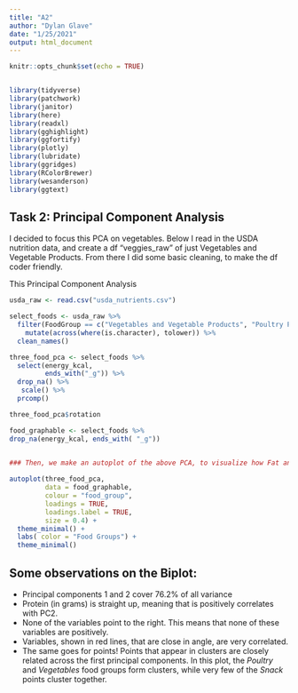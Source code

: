 ```yaml
---
title: "A2"
author: "Dylan Glave"
date: "1/25/2021"
output: html_document
---
```


```r
knitr::opts_chunk$set(echo = TRUE)


library(tidyverse)
library(patchwork)
library(janitor)
library(here)
library(readxl)
library(gghighlight)
library(ggfortify)
library(plotly)
library(lubridate)
library(ggridges)
library(RColorBrewer)
library(wesanderson)
library(ggtext)
```

## Task 2: Principal Component Analysis

I decided to focus this PCA on vegetables. Below I read in the USDA nutrition data, and create a df "veggies_raw" of just Vegetables and Vegetable Products. From there I did some basic cleaning, to make the df coder friendly. 

This Principal Component Analysis 

```r
usda_raw <- read.csv("usda_nutrients.csv")

select_foods <- usda_raw %>% 
  filter(FoodGroup == c("Vegetables and Vegetable Products", "Poultry Products", "Snacks")) %>% 
    mutate(across(where(is.character), tolower)) %>% 
  clean_names()

three_food_pca <- select_foods %>% 
  select(energy_kcal,
         ends_with("_g")) %>% 
  drop_na() %>% 
   scale() %>% 
  prcomp()

three_food_pca$rotation

```


```r

food_graphable <- select_foods %>% 
drop_na(energy_kcal, ends_with( "_g"))
  

### Then, we make an autoplot of the above PCA, to visualize how Fat and micro nutrients relate to one another. 

autoplot(three_food_pca, 
         data = food_graphable,
         colour = "food_group",
         loadings = TRUE,
         loadings.label = TRUE,
         size = 0.4) +
  theme_minimal() +
  labs( color = "Food Groups") +
  theme_minimal()


```

## Some observations on the Biplot:
 - Principal components 1 and 2 cover 76.2% of all variance
- Protein (in grams) is straight up, meaning that is positively correlates with PC2.
 - None of the variables point to the right. This means that none of these variables are positively. 
 - Variables, shown in red lines, that are close in angle, are very correlated.
 - The same goes for points! Points that appear in clusters are closely related across the first principal components. In this plot, the *Poultry* and *Vegetables* food groups form clusters, while very few of the *Snack* points cluster together.
 
